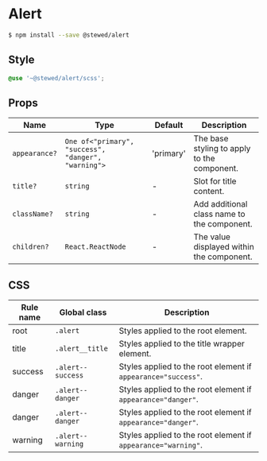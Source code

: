 # Alert

```bash
$ npm install --save @stewed/alert
```

## Style

```scss
@use '~@stewed/alert/scss';
```

## Props

| Name          | Type                                                | Default   | Description                                 |
| ------------- | --------------------------------------------------- | --------- | ------------------------------------------- |
| `appearance?` | `One of<"primary", "success", "danger", "warning">` | 'primary' | The base styling to apply to the component. |
| `title?`      | `string`                                            | -         | Slot for title content.                     |
| `className?`  | `string`                                            | -         | Add additional class name to the component. |
| `children?`   | `React.ReactNode`                                   | -         | The value displayed within the component.   |

## CSS

| Rule name | Global class      | Description                                                   |
| --------- | ----------------- | ------------------------------------------------------------- |
| root      | `.alert`          | Styles applied to the root element.                           |
| title     | `.alert__title`   | Styles applied to the title wrapper element.                  |
| success   | `.alert--success` | Styles applied to the root element if `appearance="success"`. |
| danger    | `.alert--danger`  | Styles applied to the root element if `appearance="danger"`.  |
| danger    | `.alert--danger`  | Styles applied to the root element if `appearance="danger"`.  |
| warning   | `.alert--warning` | Styles applied to the root element if `appearance="warning"`. |
